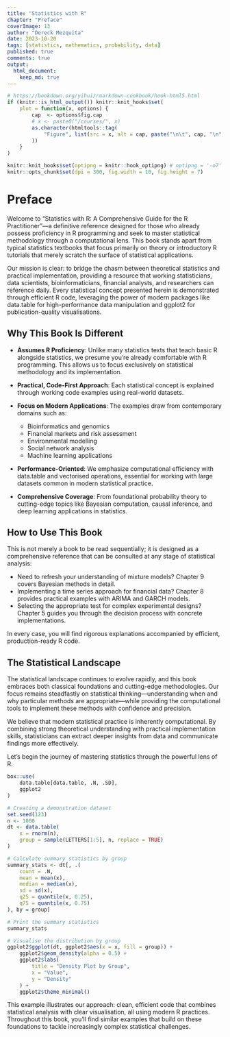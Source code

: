 ```yaml
---
title: "Statistics with R"
chapter: "Preface"
coverImage: 13
author: "Dereck Mezquita"
date: 2023-10-20
tags: [statistics, mathematics, probability, data]
published: true
comments: true
output:
  html_document:
    keep_md: true
---
```


```r
# https://bookdown.org/yihui/rmarkdown-cookbook/hook-html5.html
if (knitr::is_html_output()) knitr::knit_hooks$set(
    plot = function(x, options) {
        cap  <- options$fig.cap
        # x <- paste0("/courses/", x)
        as.character(htmltools::tag(
            "Figure", list(src = x, alt = cap, paste("\n\t", cap, "\n", sep = ""))
        ))
    }
)

knitr::knit_hooks$set(optipng = knitr::hook_optipng) # optipng = '-o7'
knitr::opts_chunk$set(dpi = 300, fig.width = 10, fig.height = 7)
```

# Preface

Welcome to "Statistics with R: A Comprehensive Guide for the R Practitioner"—a definitive reference designed for those who already possess proficiency in R programming and seek to master statistical methodology through a computational lens. This book stands apart from typical statistics textbooks that focus primarily on theory or introductory R tutorials that merely scratch the surface of statistical applications.

Our mission is clear: to bridge the chasm between theoretical statistics and practical implementation, providing a resource that working statisticians, data scientists, bioinformaticians, financial analysts, and researchers can reference daily. Every statistical concept presented herein is demonstrated through efficient R code, leveraging the power of modern packages like data.table for high-performance data manipulation and ggplot2 for publication-quality visualisations.

## Why This Book Is Different

* **Assumes R Proficiency**: Unlike many statistics texts that teach basic R alongside statistics, we presume you're already comfortable with R programming. This allows us to focus exclusively on statistical methodology and its implementation.

* **Practical, Code-First Approach**: Each statistical concept is explained through working code examples using real-world datasets.

* **Focus on Modern Applications**: The examples draw from contemporary domains such as:
  * Bioinformatics and genomics
  * Financial markets and risk assessment
  * Environmental modelling
  * Social network analysis
  * Machine learning applications

* **Performance-Oriented**: We emphasize computational efficiency with data.table and vectorised operations, essential for working with large datasets common in modern statistical practice.

* **Comprehensive Coverage**: From foundational probability theory to cutting-edge topics like Bayesian computation, causal inference, and deep learning applications in statistics.

## How to Use This Book

This is not merely a book to be read sequentially; it is designed as a comprehensive reference that can be consulted at any stage of statistical analysis:

* Need to refresh your understanding of mixture models? Chapter 9 covers Bayesian methods in detail.
* Implementing a time series approach for financial data? Chapter 8 provides practical examples with ARIMA and GARCH models.
* Selecting the appropriate test for complex experimental designs? Chapter 5 guides you through the decision process with concrete implementations.

In every case, you will find rigorous explanations accompanied by efficient, production-ready R code.

## The Statistical Landscape

The statistical landscape continues to evolve rapidly, and this book embraces both classical foundations and cutting-edge methodologies. Our focus remains steadfastly on statistical thinking—understanding when and why particular methods are appropriate—while providing the computational tools to implement these methods with confidence and precision.

We believe that modern statistical practice is inherently computational. By combining strong theoretical understanding with practical implementation skills, statisticians can extract deeper insights from data and communicate findings more effectively.

Let's begin the journey of mastering statistics through the powerful lens of R.

```r
box::use(
    data.table[data.table, .N, .SD],
    ggplot2
)

# Creating a demonstration dataset
set.seed(123)
n <- 1000
dt <- data.table(
    x = rnorm(n),
    group = sample(LETTERS[1:5], n, replace = TRUE)
)

# Calculate summary statistics by group
summary_stats <- dt[, .(
    count = .N,
    mean = mean(x),
    median = median(x),
    sd = sd(x),
    q25 = quantile(x, 0.25),
    q75 = quantile(x, 0.75)
), by = group]

# Print the summary statistics
summary_stats

# Visualise the distribution by group
ggplot2$ggplot(dt, ggplot2$aes(x = x, fill = group)) +
    ggplot2$geom_density(alpha = 0.5) +
    ggplot2$labs(
        title = "Density Plot by Group",
        x = "Value",
        y = "Density"
    ) +
    ggplot2$theme_minimal()
```

This example illustrates our approach: clean, efficient code that combines statistical analysis with clear visualisation, all using modern R practices. Throughout this book, you'll find similar examples that build on these foundations to tackle increasingly complex statistical challenges.